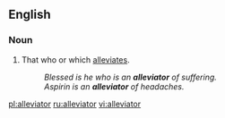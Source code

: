 ==English==

===Noun===
{{en-noun}}

# That who or which [[alleviate]]s.
#:''Blessed is he who is an '''alleviator''' of suffering.''
#:''Aspirin is an '''alleviator''' of headaches.''

[[pl:alleviator]]
[[ru:alleviator]]
[[vi:alleviator]]